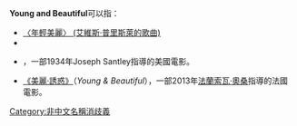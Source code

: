 {{noteTA
|G1=Show
|1=zh-tw:艾維斯; zh-hk:埃爾維斯; zh-cn:埃尔维斯;
|2=zh-tw:普里斯萊; zh-hk:皮禮士利; zh-cn:普雷斯利; 
}}
'''Young and Beautiful'''可以指：

* [[年輕美麗|〈年輕美麗〉 (艾維斯·普里斯萊的歌曲)]]
* {{link-en|〈Young and Beautiful〉 (Lana Del Rey的歌曲)|Young and Beautiful (Lana Del Rey song)}}
* {{link-en|《Young and Beautiful》 (電影)|Young and Beautiful (film)}}，一部1934年Joseph Santley指導的美國電影。
*[[美麗·誘惑|《美麗·誘惑》]]（''Young & Beautiful''），一部2013年[[法蘭索瓦·奧桑|法蘭索瓦·奧桑]]指導的法國電影。
{{disambiguation}}
[[Category:非中文名稱消歧義|Category:非中文名稱消歧義]]